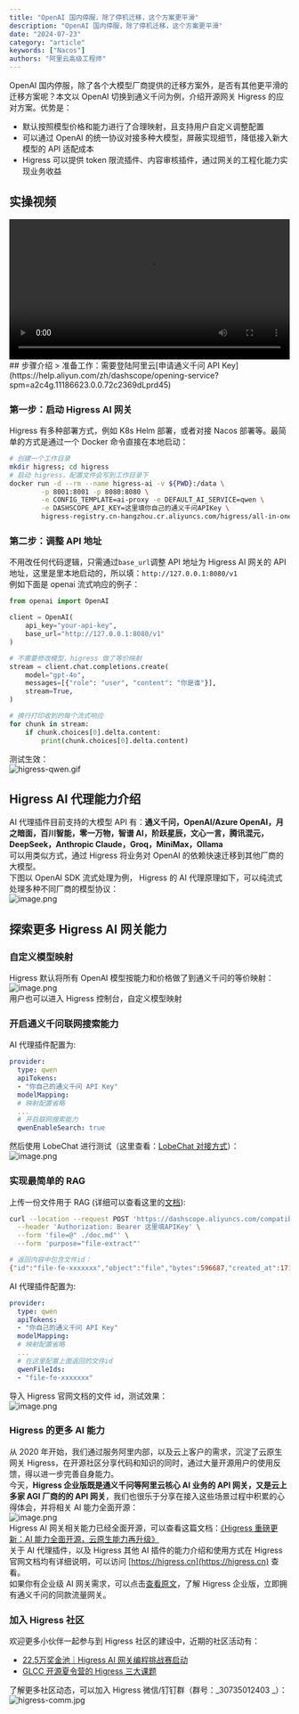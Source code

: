 ```yaml
---
title: "OpenAI 国内停服，除了停机迁移，这个方案更平滑"
description: "OpenAI 国内停服，除了停机迁移，这个方案更平滑"
date: "2024-07-23"
category: "article"
keywords: ["Nacos"]
authors: "阿里云高级工程师"
---
```


OpenAI 国内停服，除了各个大模型厂商提供的迁移方案外，是否有其他更平滑的迁移方案呢？本文以 OpenAI 切换到通义千问为例，介绍开源网关 Higress 的应对方案。优势是：

- 默认按照模型价格和能力进行了合理映射，且支持用户自定义调整配置
- 可以通过 OpenAI 的统一协议对接多种大模型，屏蔽实现细节，降低接入新大模型的 API 适配成本
- Higress 可以提供 token 限流插件、内容审核插件，通过网关的工程化能力实现业务收益
<a name="MY7ym"></a>
## 实操视频
<video width="100%" controls> 
<source type="video/mp4" src="https://cloud.video.taobao.com/vod/play/WGgwVXpBRW90UjQya2JETGNRTGllUmx0a0lacnNNOEZQSGkybXdKck03VzZQZWw1SnpKVVVCTlh4OVFON0V5UUVMUDduY1RJak82VE1sdXdHTjNOaHc9PQ"></source>
</video>
<a name="XgotM"></a>
## 步骤介绍
> 准备工作：需要登陆阿里云[申请通义千问 API Key](https://help.aliyun.com/zh/dashscope/opening-service?spm=a2c4g.11186623.0.0.72c2369dLprd45)

<a name="ew4c2"></a>
### 第一步：启动 Higress AI 网关
Higress 有多种部署方式，例如 K8s Helm 部署，或者对接 Nacos 部署等。最简单的方式是通过一个 Docker 命令直接在本地启动：
```bash
# 创建一个工作目录
mkdir higress; cd higress
# 启动 higress，配置文件会写到工作目录下
docker run -d --rm --name higress-ai -v ${PWD}:/data \
        -p 8001:8001 -p 8080:8080 \
        -e CONFIG_TEMPLATE=ai-proxy -e DEFAULT_AI_SERVICE=qwen \
        -e DASHSCOPE_API_KEY=这里填你自己的通义千问APIKey \
        higress-registry.cn-hangzhou.cr.aliyuncs.com/higress/all-in-one:1.4.1
```
<a name="RpVeh"></a>
### 第二步：调整 API 地址
不用改任何代码逻辑，只需通过`base_url`调整 API 地址为 Higress AI 网关的 API 地址，这里是里本地启动的，所以填：`http://127.0.0.1:8080/v1`<br />例如下面是 openai 流式响应的例子：
```python
from openai import OpenAI

client = OpenAI(
    api_key="your-api-key",
    base_url="http://127.0.0.1:8080/v1"
)

# 不需要修改模型，higress 做了等价映射
stream = client.chat.completions.create(
    model="gpt-4o",
    messages=[{"role": "user", "content": "你是谁"}],
    stream=True,
)

# 换行打印收到的每个流式响应
for chunk in stream:
    if chunk.choices[0].delta.content:
        print(chunk.choices[0].delta.content)
```
测试生效：<br />![higress-qwen.gif](https://intranetproxy.alipay.com/skylark/lark/0/2024/gif/22499/1719385493294-68196bc5-e442-42d2-9757-1ec6d562832b.gif#clientId=u02eca281-8b6f-4&from=drop&id=u645ff861&originHeight=644&originWidth=876&originalType=binary&ratio=1&rotation=0&showTitle=false&size=67549&status=done&style=none&taskId=u515cb675-caeb-4759-848f-a29c2413e9d&title=)

<a name="pfLTG"></a>
## Higress AI 代理能力介绍
AI 代理插件目前支持的大模型 API 有：**通义千问，OpenAI/Azure OpenAI，月之暗面，百川智能，零一万物，智谱 AI，阶跃星辰，文心一言，腾讯混元，DeepSeek，Anthropic Claude，Groq，MiniMax，Ollama**<br />可以用类似方式，通过 Higress 将业务对 OpenAI 的依赖快速迁移到其他厂商的大模型。<br />下图以 OpenAI SDK 流式处理为例， Higress 的 AI 代理原理如下，可以纯流式处理多种不同厂商的模型协议：<br />![image.png](https://intranetproxy.alipay.com/skylark/lark/0/2024/png/22499/1719392361143-dcd4c5d6-b9f0-442b-afc7-175482b20b78.png#clientId=u219dd788-f291-4&from=paste&height=500&id=u1d85fb45&originHeight=500&originWidth=570&originalType=binary&ratio=1&rotation=0&showTitle=false&size=164585&status=done&style=none&taskId=u36398831-baeb-465a-adcf-40510fa0af8&title=&width=570)
<a name="H3VBl"></a>
## 探索更多 Higress AI 网关能力
<a name="HjrFu"></a>
### 自定义模型映射
Higress 默认将所有 OpenAI 模型按能力和价格做了到通义千问的等价映射：<br />![image.png](https://intranetproxy.alipay.com/skylark/lark/0/2024/png/22499/1719385723442-1806431a-98fa-4700-b9b4-205aea6d3336.png#clientId=u02eca281-8b6f-4&from=paste&height=758&id=u33daf3fc&originHeight=758&originWidth=1829&originalType=binary&ratio=1&rotation=0&showTitle=false&size=823665&status=done&style=none&taskId=u9a774f82-10ab-4438-8230-d50f1eece6d&title=&width=1829)<br />用户也可以进入 Higress 控制台，自定义模型映射
<a name="xQ22M"></a>
### 开启通义千问联网搜索能力
AI 代理插件配置为:
```yaml
provider:
  type: qwen
  apiTokens:
  - "你自己的通义千问 API Key"
  modelMapping:
  # 映射配置省略
  ...
  # 开启联网搜索能力
  qwenEnableSearch: true
```
然后使用 LobeChat 进行测试（这里查看：[LobeChat 对接方式](https://github.com/alibaba/higress/issues/1023)）：<br />![image.png](https://intranetproxy.alipay.com/skylark/lark/0/2024/png/22499/1719386509759-dc19cfeb-9222-4177-9d8f-4c4e84903f29.png#clientId=u02eca281-8b6f-4&from=paste&height=762&id=ub923b6b6&originHeight=762&originWidth=856&originalType=binary&ratio=1&rotation=0&showTitle=false&size=396161&status=done&style=none&taskId=u5f7db87e-474b-4043-b4d8-6efac20cf1c&title=&width=856)
<a name="ipC2A"></a>
### 实现最简单的 RAG 
上传一份文件用于 RAG (详细可以查看这里的[文档](https://help.aliyun.com/zh/dashscope/developer-reference/openai-file-interface?spm=a2c4g.11186623.0.0.4f5e4ad0clKblp)):
```bash
curl --location --request POST 'https://dashscope.aliyuncs.com/compatible-mode/v1/files' \
  --header 'Authorization: Bearer 这里填APIKey' \
  --form 'file=@" ./doc.md"' \
  --form 'purpose="file-extract"'

# 返回内容中包含文件id：
{"id":"file-fe-xxxxxxx","object":"file","bytes":596687,"created_at":1716635947,"filename":"doc.md","purpose":"file-extract","status":"processed"}
```
AI 代理插件配置为:
```yaml
provider:
  type: qwen
  apiTokens:
  - "你自己的通义千问 API Key"
  modelMapping:
  # 映射配置省略
  ...
  # 在这里配置上面返回的文件id
  qwenFileIds:
  - "file-fe-xxxxxxx"
```
导入 Higress 官网文档的文件 id，测试效果：<br />![image.png](https://intranetproxy.alipay.com/skylark/lark/0/2024/png/22499/1719386150679-e08e6f59-7b6c-4b0c-865f-eee60741a570.png#clientId=u02eca281-8b6f-4&from=paste&height=985&id=u7fd4d87d&originHeight=985&originWidth=750&originalType=binary&ratio=1&rotation=0&showTitle=false&size=207537&status=done&style=none&taskId=u7b068c09-4c87-49f6-b1da-25011b9d108&title=&width=750)
<a name="vZjce"></a>
### Higress 的更多 AI 能力
从 2020 年开始，我们通过服务阿里内部，以及云上客户的需求，沉淀了云原生网关 Higress，在开源社区分享代码和知识的同时，通过大量开源用户的使用反馈，得以进一步完善自身能力。<br />今天，**Higress 企业版既是通义千问等阿里云核心 AI 业务的 API 网关，又是云上多家 AGI 厂商的的 API 网关**，我们也很乐于分享在接入这些场景过程中积累的心得体会，并将相关 AI 能力全面开源：<br />![image.png](https://intranetproxy.alipay.com/skylark/lark/0/2024/png/22499/1719386865977-fac1767d-6c28-4900-954c-09b85dc82d95.png#clientId=u02eca281-8b6f-4&from=paste&height=4500&id=u782c7e5f&originHeight=4500&originWidth=8000&originalType=binary&ratio=1&rotation=0&showTitle=false&size=11007747&status=done&style=none&taskId=u31630184-427a-449a-8bec-f0184487b18&title=&width=8000)<br />Higress AI 网关相关能力已经全面开源，可以查看这篇文档：[《Higress 重磅更新：AI 能力全面开源，云原生能力再升级》](https://mp.weixin.qq.com/s/7yaN1wQSQC0JPdUenE53lg)<br />关于 AI 代理插件，以及 Higress 其他 AI 插件的能力介绍和使用方式在 Higress 官网文档均有详细说明，可以访问 [https://higress.cn](https://higress.cn) 查看。<br />如果你有企业级 AI 网关需求，可以点击[查看原文](https://www.aliyun.com/product/aliware/mse?spm=higress-website.topbar.0.0.0)，了解 Higress 企业版，立即拥有通义千问的同款流量网关。
<a name="ugyFg"></a>
### 加入 Higress 社区
欢迎更多小伙伴一起参与到 Higress 社区的建设中，近期的社区活动有：

- [22.5万奖金池｜Higress AI 网关编程挑战赛启动](https://mp.weixin.qq.com/s/HD9Jq-2u_fQNsDWBzDsbcg)
- [GLCC 开源夏令营的 Higress 三大课题](https://www.gitlink.org.cn/glcc/2024/projects)

了解更多社区动态，可以加入 Higress 微信/钉钉群（群号：_30735012403 _）：<br />![higress-comm.jpg](https://intranetproxy.alipay.com/skylark/lark/0/2024/jpeg/22499/1719387999764-639f6a5d-3241-4706-8198-9b5e875e8faa.jpeg#clientId=u02eca281-8b6f-4&from=drop&id=u63a8b77f&originHeight=405&originWidth=720&originalType=binary&ratio=1&rotation=0&showTitle=false&size=58254&status=done&style=none&taskId=u23872761-8747-46a9-bc35-a679f7f57d4&title=)

